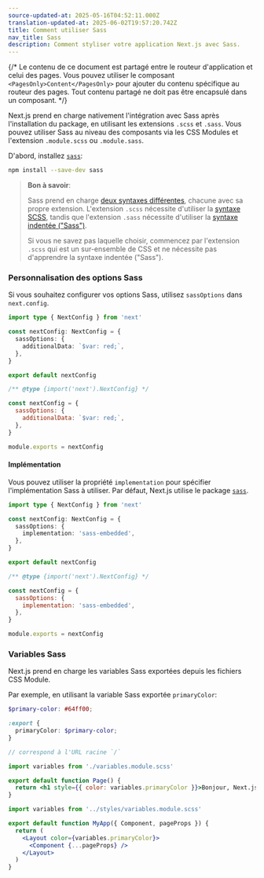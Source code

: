 ```yaml
---
source-updated-at: 2025-05-16T04:52:11.000Z
translation-updated-at: 2025-06-02T19:57:20.742Z
title: Comment utiliser Sass
nav_title: Sass
description: Comment styliser votre application Next.js avec Sass.
---
```


{/* Le contenu de ce document est partagé entre le routeur d'application et celui des pages. Vous pouvez utiliser le composant `<PagesOnly>Content</PagesOnly>` pour ajouter du contenu spécifique au routeur des pages. Tout contenu partagé ne doit pas être encapsulé dans un composant. */}

Next.js prend en charge nativement l'intégration avec Sass après l'installation du package, en utilisant les extensions `.scss` et `.sass`. Vous pouvez utiliser Sass au niveau des composants via les CSS Modules et l'extension `.module.scss` ou `.module.sass`.

D'abord, installez [`sass`](https://github.com/sass/sass):

```bash filename="Terminal"
npm install --save-dev sass
```

> **Bon à savoir**:
>
> Sass prend en charge [deux syntaxes différentes](https://sass-lang.com/documentation/syntax), chacune avec sa propre extension.
> L'extension `.scss` nécessite d'utiliser la [syntaxe SCSS](https://sass-lang.com/documentation/syntax#scss),
> tandis que l'extension `.sass` nécessite d'utiliser la [syntaxe indentée ("Sass")](https://sass-lang.com/documentation/syntax#the-indented-syntax).
>
> Si vous ne savez pas laquelle choisir, commencez par l'extension `.scss` qui est un sur-ensemble de CSS et ne nécessite pas d'apprendre la
> syntaxe indentée ("Sass").

### Personnalisation des options Sass

Si vous souhaitez configurer vos options Sass, utilisez `sassOptions` dans `next.config`.

```ts filename="next.config.ts" switcher
import type { NextConfig } from 'next'

const nextConfig: NextConfig = {
  sassOptions: {
    additionalData: `$var: red;`,
  },
}

export default nextConfig
```

```js filename="next.config.js" switcher
/** @type {import('next').NextConfig} */

const nextConfig = {
  sassOptions: {
    additionalData: `$var: red;`,
  },
}

module.exports = nextConfig
```

#### Implémentation

Vous pouvez utiliser la propriété `implementation` pour spécifier l'implémentation Sass à utiliser. Par défaut, Next.js utilise le package [`sass`](https://www.npmjs.com/package/sass).

```ts filename="next.config.ts" switcher
import type { NextConfig } from 'next'

const nextConfig: NextConfig = {
  sassOptions: {
    implementation: 'sass-embedded',
  },
}

export default nextConfig
```

```js filename="next.config.js" switcher
/** @type {import('next').NextConfig} */

const nextConfig = {
  sassOptions: {
    implementation: 'sass-embedded',
  },
}

module.exports = nextConfig
```

### Variables Sass

Next.js prend en charge les variables Sass exportées depuis les fichiers CSS Module.

Par exemple, en utilisant la variable Sass exportée `primaryColor`:

```scss filename="app/variables.module.scss"
$primary-color: #64ff00;

:export {
  primaryColor: $primary-color;
}
```

<AppOnly>

```jsx filename="app/page.js"
// correspond à l'URL racine `/`

import variables from './variables.module.scss'

export default function Page() {
  return <h1 style={{ color: variables.primaryColor }}>Bonjour, Next.js !</h1>
}
```

</AppOnly>

<PagesOnly>

```jsx filename="pages/_app.js"
import variables from '../styles/variables.module.scss'

export default function MyApp({ Component, pageProps }) {
  return (
    <Layout color={variables.primaryColor}>
      <Component {...pageProps} />
    </Layout>
  )
}
```

</PagesOnly>